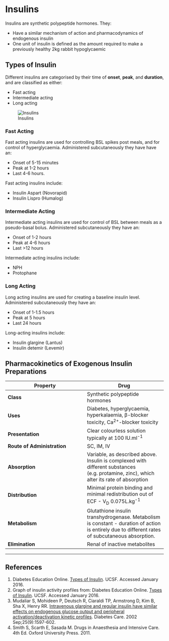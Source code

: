 # Insulins


Insulins are synthetic polypeptide hormones. They:

* Have a similar mechanism of action and pharmacodynamics of endogenous insulin
* One unit of insulin is defined as the amount required to make a previously healthy 2kg rabbit hypoglycaemic

## Types of Insulin

Different insulins are categorised by their time of **onset**, **peak**, and **duration**, and are classified as either:

* Fast acting
* Intermediate acting
* Long acting

![Insulins](http:\\www.dtc.ucsf.edu/images/charts/4.f.i.jpg)

### Fast Acting

Fast acting insulins are used for controlling BSL spikes post meals, and for control of hyperglycaemia. Administered subcutaneously they have have an:

* Onset of 5-15 minutes
* Peak at 1-2 hours
* Last 4-6 hours.

Fast acting insulins include:

* Insulin Aspart (Novorapid)
* Insulin Lispro (Humalog)

### Intermediate Acting

Intermediate acting insulins are used for control of BSL between meals as a pseudo-basal bolus. Administered subcutaneously they have an:

* Onset of 1-2 hours
* Peak at 4-6 hours
* Last >12 hours

Intermediate acting insulins include:

* NPH
* Protophane

### Long Acting

Long acting insulins are used for creating a baseline insulin level. Administered subcutaneously they have an:

* Onset of 1-1.5 hours
* Peak at 5 hours
* Last 24 hours

Long-acting insulins include:

* Insulin glargine (Lantus)
* Insulin detemir (Levemir)

## Pharmacokinetics of Exogenous Insulin Preparations

|Property|Drug
|--|--|
|**Class**|Synthetic polypeptide hormones
|**Uses**| Diabetes, hyperglycaemia, hyperkalaemia, β-blocker toxicity, Ca^2+^-blocker toxicity
|**Presentation**| Clear colourless solution typically at 100 IU.ml^-1^
|**Route of Administration**|SC, IM, IV
|**Absorption**| Variable, as described above. Insulin is complexed with different substances (e.g. protamine, zinc), which alter its rate of absorption
|**Distribution**| Minimal protein binding and minimal redistribution out of ECF - V~D~ 0.075L.kg^-1^
|**Metabolism**| Glutathione insulin transhydrogenase. Metabolism is constant - duration of action is entirely due to different rates of subcutaneous absorption.
|**Elimination**| Renal of inactive metabolites

---
## References

1. Diabetes Education Online. [Types of Insulin](http://dtc.ucsf.edu/types-of-diabetes/type2/treatment-of-type-2-diabetes/medications-and-therapies/type-2-insulin-rx/types-of-insulin/). UCSF. Accessed January 2016.
2. Graph of insulin activity profiles from: Diabetes Education Online. [Types of Insulin](http://dtc.ucsf.edu/types-of-diabetes/type2/treatment-of-type-2-diabetes/medications-and-therapies/type-2-insulin-rx/types-of-insulin/). UCSF. Accessed January 2016.
3. Mudaliar S, Mohideen P, Deutsch R, Ciaraldi TP, Armstrong D, Kim B, Sha X,
Henry RR. [Intravenous glargine and regular insulin have similar effects on
endogenous glucose output and peripheral activation/deactivation kinetic
profiles](https://www.ncbi.nlm.nih.gov/pubmed/12196433/?ncbi_mmode=std). Diabetes Care. 2002 Sep;25(9):1597-602.
4. Smith S, Scarth E, Sasada M. Drugs in Anaesthesia and Intensive Care. 4th Ed. Oxford University Press. 2011.
